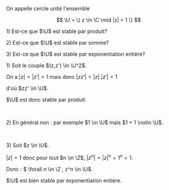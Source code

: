 

<Item type='definition' titre='cercle unité' searchDesc="disque rayon 1">

On appelle cercle unité l'ensemble 

$$
\U = \{ z \in \C \mid |z| = 1 \}
$$

</Item>

<Exercice titre='stabilité du cercle unité'>

1\) Est-ce que $\U$ est stable par produit?

2\) Est-ce que $\U$ est stable par somme?

3\) Est-ce que $\U$ est stable par exponentiation entière?
</Exercice>

<Hideable type='solution' titre=''>

1\) Soit le couple $(z,z') \in \U^2$. 

On a $|z| = |z'| = 1$ mais donc $|zz'| = |z|.|z'| = 1$ 

d'où $zz' \in \U$. 

$\U$ est donc stable par produit.

<br/>

2\) En général non : par exemple $1 \in \U$ mais $1 + 1 \notin \U$.

<br/>

3\) Soit $z \in \U$. 

$|z| = 1$ donc pour tout $n \in \Z$, $|z^n| = |z|^n = 1^n = 1$. 

Donc : $  \forall n \in \Z \, z^n \in \U$. 

$\U$ est bien stable par exponentiation entière.
</Hideable>
